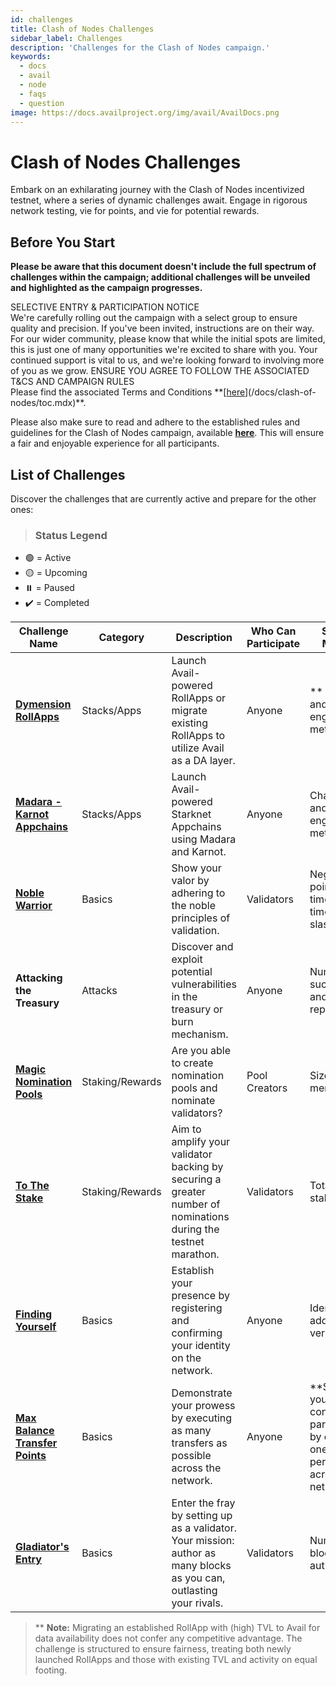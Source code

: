 ```yaml
---
id: challenges
title: Clash of Nodes Challenges
sidebar_label: Challenges
description: 'Challenges for the Clash of Nodes campaign.'
keywords:
  - docs
  - avail
  - node
  - faqs
  - question
image: https://docs.availproject.org/img/avail/AvailDocs.png
---
```


# Clash of Nodes Challenges

Embark on an exhilarating journey with the Clash of Nodes incentivized testnet, where a series of dynamic challenges await. Engage in rigorous network testing, vie for points, and vie for potential rewards.

## Before You Start

**Please be aware that this document doesn't include the full spectrum of challenges within the campaign; additional challenges will be unveiled and highlighted as the campaign progresses.**

<Callout type="info">
SELECTIVE ENTRY & PARTICIPATION NOTICE<br/>
We're carefully rolling out the campaign with a select group to ensure quality and precision. If you've been invited, instructions are on their way. For our wider community, please know that while the initial spots are limited, this is just one of many opportunities we're excited to share with you. Your continued support is vital to us, and we're looking forward to involving more of you as we grow.
</Callout>

<Callout type="warning">
ENSURE YOU AGREE TO FOLLOW THE ASSOCIATED T&CS AND CAMPAIGN RULES<br/>
Please find the associated Terms and Conditions **[<ins>here</ins>](/docs/clash-of-nodes/toc.mdx)**.

Please also make sure to read and adhere to the established rules and guidelines for the Clash of Nodes campaign,
available **[<ins>here</ins>](/docs/clash-of-nodes/rules.mdx)**.
This will ensure a fair and enjoyable experience for all participants.
</Callout>

## List of Challenges

Discover the challenges that are currently active and prepare for the other ones:

> ### Status Legend

- 🟢 = Active
- 🟡 = Upcoming
- ⏸️ = Paused
- ✔️ = Completed

| Challenge Name                                                             | Category        | Description                                                                                                          | Who Can Participate | Scoring Metrics                                                                                  | Status|
| -------------------------------------------------------------------------- | --------------- | -------------------------------------------------------------------------------------------------------------------- | ------------------- | ------------------------------------------------------------------------------------------------ | :----:|
| **[<ins>Dymension RollApps</ins>](/clash-of-nodes/dymension/)**            | Stacks/Apps     | Launch Avail-powered RollApps or migrate existing RollApps to utilize Avail as a DA layer.                           | Anyone              | \*\* TVL rise and user engagement metrics                                                        |   ✔️   |
| **[<ins>Madara - Karnot Appchains</ins>](/clash-of-nodes/madara-karnot/)** | Stacks/Apps     | Launch Avail-powered Starknet Appchains using Madara and Karnot.                                                     | Anyone              | Chain usage and user engagement metrics                                                          |   ✔️   |
| **[<ins>Noble Warrior</ins>](/category/become-a-validator/)**              | Basics          | Show your valor by adhering to the noble principles of validation.                                                   | Validators          | Negative points for: times offline, times slashed                                                |   ✔️   |
| **Attacking the Treasury**                                                 | Attacks         | Discover and exploit potential vulnerabilities in the treasury or burn mechanism.                                    | Anyone              | Number of successes and failures reports                                                         |   🟢  |
| **[<ins>Magic Nomination Pools</ins>](/about/nomination-pools/)**          | Staking/Rewards | Are you able to create nomination pools and nominate validators?                                                     | Pool Creators       | Size of pool members                                                                             |   ✔️   |
| **[<ins>To The Stake</ins>](/operate/validator/staking/)**                 | Staking/Rewards | Aim to amplify your validator backing by securing a greater number of nominations during the testnet marathon.       | Validators          | Total amount staked                                                                              |   ✔️   |
| **[<ins>Finding Yourself</ins>](/about/identity/)**                        | Basics          | Establish your presence by registering and confirming your identity on the network.                                  | Anyone              | Identities added and verified                                                                    |   ✔️   |
| **[<ins>Max Balance Transfer Points</ins>](/about/balance-transfers)**     | Basics          | Demonstrate your prowess by executing as many transfers as possible across the network.                              | Anyone              | \*\*Showcase your consistent participation by executing one transfer per day across the network. |   ✔️   |
| **[<ins>Gladiator's Entry</ins>](/category/become-a-validator/)**          | Basics          | Enter the fray by setting up as a validator. Your mission: author as many blocks as you can, outlasting your rivals. | Validators          | Number of blocks authored                                                                        |   ✔️   |

> \*\* **Note:** Migrating an established RollApp with (high) TVL to Avail for data availability does not confer any competitive advantage. The challenge is structured to ensure fairness, treating both newly launched RollApps and those with existing TVL and activity on equal footing.

